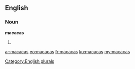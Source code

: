 ==English==

===Noun===
'''macacas'''

# {{plural of|[[macaca]]}}

[[Category:English plurals]]

[[ar:macacas]]
[[eo:macacas]]
[[fr:macacas]]
[[ku:macacas]]
[[my:macacas]]